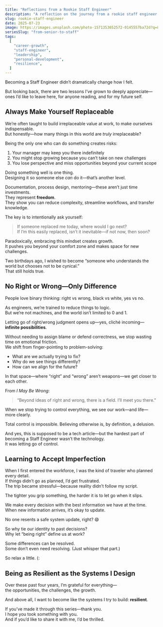 ```yaml
---
title: "Reflections from a Rookie Staff Engineer"
description: "A reflection on the journey from a rookie staff engineer to a seasoned staff engineer."
slug: rookie-staff-engineer
date: 2025-07-23
image: https://images.unsplash.com/photo-1571353652572-0145557ba72d?q=80&w=1470&auto=format&fit=crop&ixlib=rb-4.1.0&ixid=M3wxMjA3fDB8MHxwaG90by1wYWdlfHx8fGVufDB8fHx8fA%3D%3D
seriesSlug: "from-senior-to-staff"
tags:
  [
    "career-growth",
    "staff-engineer",
    "leadership",
    "personal-development",
    "resilience",
  ]
---
```


Becoming a Staff Engineer didn’t dramatically change how I felt.  

But looking back, there are two lessons I’ve grown to deeply appreciate—ones I’d like to leave here, for anyone reading, and for my future self.


## Always Make Yourself Replaceable

We’re often taught to build irreplaceable value at work, to make ourselves indispensable.  
But honestly—how many things in this world are *truly* irreplaceable?

Being the only one who can do something creates risks:

1. Your manager may keep you there indefinitely  
2. You might stop growing because you can’t take on new challenges  
3. You lose perspective and miss opportunities beyond your current scope  

Doing something well is one thing.  
Designing it so someone else *can* do it—that’s another level.

Documentation, process design, mentoring—these aren’t just time investments.  
They represent **freedom**.  
They show you can reduce complexity, streamline workflows, and transfer knowledge.

The key is to intentionally ask yourself:

> If someone replaced me today, where would I go next?  
> If I’m this easily replaced, isn’t it inevitable—if not now, then soon?

Paradoxically, embracing this mindset creates growth.  
It pushes you beyond your comfort zone and makes space for new challenges.

Two birthdays ago, I wished to become 
“someone who understands the world but chooses not to be cynical.”  
That still holds true.

## No Right or Wrong—Only Difference

People love binary thinking: right vs wrong, black vs white, yes vs no.

As engineers, we’re trained to reduce things to logic.  
But we’re not machines, and the world isn’t limited to 0 and 1.

Letting go of right/wrong judgment opens up—yes, cliché incoming—**infinite possibilities**.

Without needing to assign blame or defend correctness, we stop wasting time on emotional friction.  
We shift from finger-pointing to problem-solving:

- What are we actually trying to fix?  
- Why do we see things differently?  
- How can we align for the future?  

In that space—where “right” and “wrong” aren’t weapons—we get closer to each other.

From *I May Be Wrong*:

> “Beyond ideas of right and wrong, there is a field. I’ll meet you there.”

When we stop trying to control everything, we see our work—and life—more clearly.

Total control is impossible. Believing otherwise is, by definition, a delusion.

And yes, this is supposed to be a tech article—but the hardest part of becoming a Staff Engineer wasn’t the technology.  
It was letting go of control.


## Learning to Accept Imperfection

When I first entered the workforce, I was the kind of traveler who planned every detail.  
If things didn’t go as planned, I’d get frustrated.  
The trip became stressful—because reality didn’t follow my script.

The tighter you grip something, the harder it is to let go when it slips.

We make every decision with the best information we have at the time.  
When new information arrives, it’s okay to update.

No one resents a safe system update, right? 😄

So why tie our identity to past decisions?  
Why let “being right” define us at work?

Some differences can be resolved.  
Some don’t even need resolving. (Just whisper that part.)

So relax a little. (:


## Being as Resilient as the Systems I Design

Over these past four years, I’m grateful for everything—  
the opportunities, the challenges, the growth.

And above all, I want to become like the systems I try to build: **resilient**.

If you’ve made it through this series—thank you.  
I hope you took something with you.  
And if you’d like to share it with me, I’d be thrilled.

